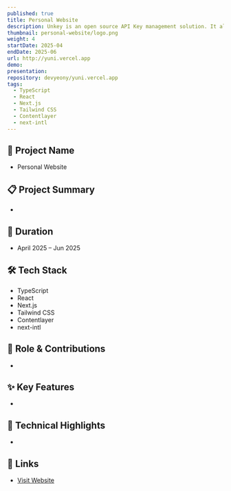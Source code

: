 ```yaml
---
published: true
title: Personal Website
description: Unkey is an open source API Key management solution. It allows you to create, manage and validate API Keys for your users. It’s built with security and speed in mind.
thumbnail: personal-website/logo.png
weight: 4
startDate: 2025-04
endDate: 2025-06
url: http://yuni.vercel.app
demo: 
presentation: 
repository: devyeony/yuni.vercel.app
tags:
  - TypeScript
  - React
  - Next.js
  - Tailwind CSS
  - Contentlayer
  - next-intl
---
```


## 📌 Project Name
- Personal Website

## 📋 Project Summary
- 

## 📅 Duration
- April 2025 – Jun 2025

## 🛠 Tech Stack
- TypeScript
- React
- Next.js
- Tailwind CSS
- Contentlayer
- next-intl

## 👤 Role & Contributions
- 

## ✨ Key Features
- 

## 🚀 Technical Highlights
- 

## 🔗 Links
- <a href="https://yuni.vercel.app" target="_blank">Visit Website</a>